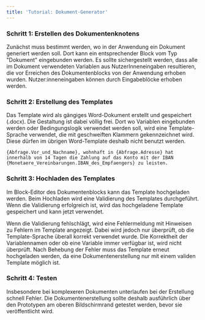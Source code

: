 ```yaml
---
title: 'Tutorial: Dokument-Generator'
---
```


### Schritt 1: Erstellen des Dokumentenknotens

Zunächst muss bestimmt werden, wo in der Anwendung ein Dokument generiert werden soll. Dort kann ein entsprechender Block vom Typ "Dokument" eingebunden werden. Es sollte sichergestellt werden, dass alle im Dokument verwendeten Variablen aus NutzerInneneingaben resultieren, die vor Erreichen des Dokumentenblocks von der Anwendung erhoben wurden. Nutzer\:inneneingaben können durch Eingabeblöcke erhoben werden.

### Schritt 2: Erstellung des Templates

Das Template wird als gängiges Word-Dokument erstellt und gespeichert (.docx). Die Gestaltung ist dabei völlig frei. Dort wo Variablen eingebunden werden oder Bedingungslogik verwendet werden soll, wird eine Template-Sprache verwendet, die mit geschweiften Klammern gekennzeichnet wird. Diese dürfen im übrigen Word-Template deshalb nicht benutzt werden.

```
{Abfrage.Vor_und_Nachname}, wohnhaft in {Abfrage.Adresse} hat innerhalb von 14 Tagen die Zahlung auf das Konto mit der IBAN {Monetaere_Vereinbarungen.IBAN_des_Empfaengers} zu leisten. 
```

### Schritt 3: Hochladen des Templates

Im Block-Editor des Dokumentenblocks kann das Template hochgeladen werden. Beim Hochladen wird eine Validierung des Templates durchgeführt. Wenn die Validierung erfolgreich ist, wird das hochgeladene Template gespeichert und kann jetzt verwendet.

Wenn die Validierung fehlschlägt, wird eine Fehlermeldung mit Hinweisen zu Fehlern im Template angezeigt. Dabei wird jedoch nur überprüft, ob die Template-Sprache überall korrekt verwendet wurde. Die Korrektheit der Variablennamen oder ob eine Variable immer verfügbar ist, wird nicht überprüft. Nach Behebung der Fehler muss das Template erneut hochgeladen werden, da eine Dokumentenerstellung nur mit einem validen Template möglich ist.

### Schritt 4: Testen

Insbesondere bei komplexeren Dokumenten unterlaufen bei der Erstellung schnell Fehler. Die Dokumentenerstellung sollte deshalb ausführlich über den Prototypen am oberen Bildschirmrand getestet werden, bevor sie veröffentlicht wird.
